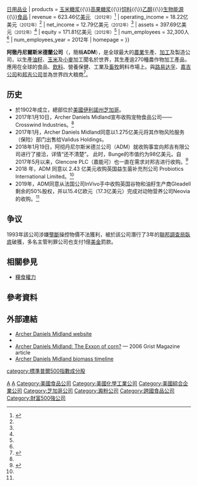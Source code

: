 {{refimprove|time=2018-07-17T01:48:19+00:00}}
{{noteTA
| T = zh-hans:阿奇尔丹尼斯米德兰公司; zh-hant:阿徹丹尼爾斯米德蘭公司;
|G1 = Food
|G2 = Animal husbandry
| 1 = zh-hans:阿奇尔丹尼斯米德兰; zh-hant:阿徹丹尼爾斯米德蘭;
}}
{{Infobox company
| name               = 阿奇尔丹尼斯米德兰
| name_en            = Archer Daniels Midland
| logo               = 
| logo_size          = 
| type               = [[上市公司|上市公司]]
| traded_as          = {{NYSE|ADM}}<br />[[标准普尔500指数|标准普尔500指数成分股]]
| foundation         = {{Start date and age|df=yes|1902}}<br />{{USA}}[[明尼苏达州|明尼苏达州]][[明尼阿波利斯|明尼阿波利斯]]
| location           = {{USA}}[[伊利诺伊州|伊利诺伊州]][[芝加哥|芝加哥]]<br />{{Link-en|西瓦克尔路77号|77 West Wacker Drive}}
| key_people         = {{Link-en|胡安·里卡多·卢恰诺|Juan R. Luciano}}<small>（[[董事长|董事长]]兼[[CEO|CEO]]）</small>
| industry           = [[食品加工业|食品加工业]]{{·}}[[日用品|日用品业]]
| products           = [[玉米糖浆|玉米糖浆]]{{\}}[[高果糖浆|高果糖浆]]{{\}}[[饲料|饲料]]{{\}}[[乙醇|乙醇]]{{\}}[[生物能源|生物能源]]{{\}}[[食物|食品]]
| revenue            = {{decrease}}623.46亿[[美元|美元]] <small>（2012年）</small><ref name="Archer-Daniels-Midland-Aug-2012-10-K">{{cite web|url=http://seekingalpha.com/article/2985756-archer-daniels-midland-dont-be-fooled-by-top-line-decline |title=Archer Daniels Midland, Form 10-K, Annual Report, Filing Date Aug 27, 2012 | format = PDF | publisher=secdatabase.com |accessdate =2013-01-13}}</ref>
| operating_income   = {{decrease}}18.22亿美元<small>（2012年）</small><ref name="Archer-Daniels-Midland-Aug-2012-10-K" />
| net_income         = {{decrease}}12.79亿美元<small>（2012年）</small><ref name="Archer-Daniels-Midland-Aug-2012-10-K" />
| assets             = {{decrease}}397.69亿美元<small>（2012年）</small><ref name="Archer-Daniels-Midland-Aug-2012-10-K" />
| equity             = {{decrease}}171.81亿美元<small>（2012年）</small><ref name="Archer-Daniels-Midland-Aug-2012-10-K" />
| num_employees      = 32,300人<ref name="Archer-Daniels-Midland-Aug-2012-10-K" />
| num_employees_year = 2012年
| homepage           = {{URL|www.adm.com}}
}}

'''阿徹丹尼爾斯米德蘭公司'''（{{lang-en|Archer Daniels Midland Company}}，簡稱'''ADM'''），是全球最大的[[農業|農業]]生產、[[加工|加工]]及製造公司，以生產[[油籽|油籽]]、[[玉米|玉米]]及[[小麥|小麥]]加工聞名於世界，其生產逾270種農作物加工產品，應用在全球的食品、[[飲料|飲料]]、營養保健、工業及[[畜牧|畜牧]]飼料市場上。與[[路易达孚|路易达孚]]、[[嘉吉公司|嘉吉公司]]和[[邦吉公司|邦吉公司]]並為世界四大粮商<ref>{{cite web|title=Reuters|url=https://www.reuters.com/article/2015/03/26/louisdreyfus-results-idUSL6N0WK3JZ20150326|website=Reuters|accessdate=26 March 2015|archive-date=2015-10-01|archive-url=https://web.archive.org/web/20151001164847/http://www.reuters.com/article/2015/03/26/louisdreyfus-results-idUSL6N0WK3JZ20150326|dead-url=no}}</ref>。

==历史==
*於1902年成立，總部位於[[美國|美國]][[伊利諾州|伊利諾州]][[芝加哥|芝加哥]]。
*2017年1月10日，Archer Daniels Midland宣布收购宠物食品公司——Crosswind Industries。<ref name="mg21"/>
*2017年1月，Archer Daniels Midland同意以1.275亿美元将其作物风险服务（保险）部门出售给Validus Holdings。
*2018年1月19日，阿彻丹尼尔斯米德兰公司（ADM）就收购事宜向邦吉有限公司进行了接洽，详情“还不清楚”。 此时，Bunge的市值约为98亿美元。自2017年5月以来，Glencore PLC（嘉能可）也一直在需求对邦吉进行收购。<ref name="mg21">{{Cite web |url=https://www.mg21.com/adm.html|title=世界四大粮商之一：阿彻丹尼尔斯米德兰公司Archer Daniels Midland(ADM)|publisher=美股之家（mg21.com）|date=2021-09-27}}</ref>
*2018 年，ADM 同意以 2.43 亿美元收购英国益生菌补充剂公司 Probiotics International Limited。<ref name="mg21"/>
*2019年，ADM同意从法国公司InVivo手中收购英国谷物和油籽生产商Gleadell剩余的50%股权，并以15.4亿欧元（17.3亿美元）完成对动物营养公司Neovia的收购。<ref name="mg21"/>

==争议==
1993年該公司涉嫌[[壟斷|壟斷]]操控物價不法獲利，被於該公司潛行了3年的[[聯邦調查局|聯邦調查局]][[臥底|臥底]]破獲，多名主管判罪公司也支付1億[[美金|美金]]罰款。

== 相關參見 ==
*[[糧食權力|糧食權力]]

== 參考資料 ==
{{Reflist|30em}}
==外部連結==
*[https://web.archive.org/web/20081109044340/http://www.adm.com/ Archer Daniels Midland website]
* {{cite web | title=Patents owned by Archer Daniels Midland | work=US Patent & Trademark Office | url=http://patft.uspto.gov/netacgi/nph-Parser?Sect1=PTO2&Sect2=HITOFF&u=%2Fnetahtml%2Fsearch-adv.htm&r=0&p=1&f=S&l=50&Query=an%2F%22Archer+Daniels+Midland%22&d=ptxt | accessdate=December 6, 2005}}
*[https://web.archive.org/web/20090215054906/http://gristmill.grist.org/story/2006/2/2/52324/18981 Archer Daniels Midland: The Exxon of corn?] — 2006 Grist Magazine article
*[https://web.archive.org/web/20110708132829/http://www.cellulosicroundtable.com/archerdanielsmidland.htm Archer Daniels Midland biomass timeline]
{{Portal bar|美國|企業}}
[[Category:1902年美國建立|A]]
[[Category:1902年成立的公司|A]]
[[Category:美國食品公司|Category:美國食品公司]]
[[Category:美國化學工業公司|Category:美國化學工業公司]]
[[Category:美國綜合企業公司|Category:美國綜合企業公司]]
[[Category:芝加哥公司|Category:芝加哥公司]]
[[Category:澱粉公司|Category:澱粉公司]]
[[Category:跨國食品公司|Category:跨國食品公司]]
[[category:標準普爾500指數成分股|category:標準普爾500指數成分股]]
[[Category:財富500強公司|Category:財富500強公司]]